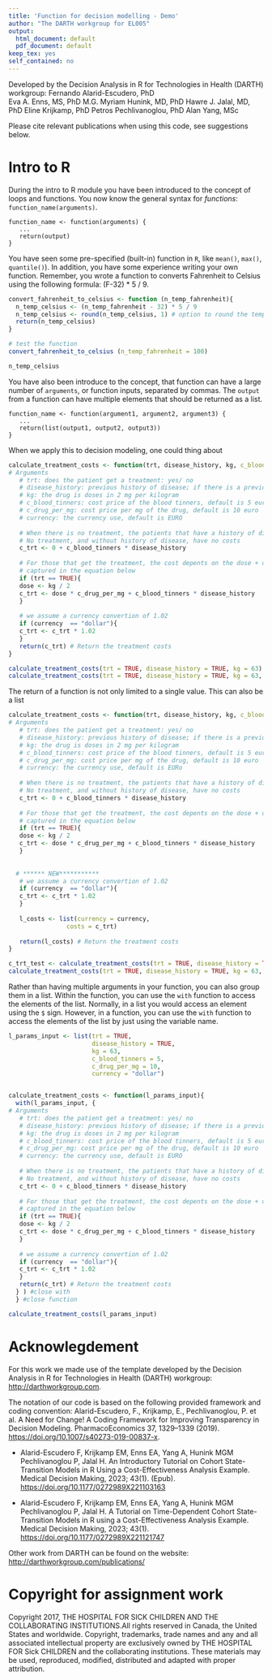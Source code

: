```yaml
---
title: 'Function for decision modelling - Demo'
author: "The DARTH workgroup for EL005"
output:
  html_document: default
  pdf_document: default
keep_tex: yes
self_contained: no
---
```


Developed by the Decision Analysis in R for Technologies in Health (DARTH) workgroup:
Fernando Alarid-Escudero, PhD  
Eva A. Enns, MS, PhD 
M.G. Myriam Hunink, MD, PhD 
Hawre J. Jalal, MD, PhD 
Eline Krijkamp, PhD 
Petros Pechlivanoglou, PhD
Alan Yang, MSc

Please cite relevant publications when using this code, see suggestions below. 

# Intro to R 
During the intro to R module you have been introduced to the concept of loops and functions. You now know the general syntax for *functions*: `function_name(arguments)`.

```
function_name <- function(arguments) {
   ...
   return(output)
}
```

You have seen some pre-specified (built-in) function in `R`, like  `mean()`, `max()`, `quantile()`). In addition, you have some experience writing your own function. Remember, you wrote a function to converts Fahrenheit to Celsius using the following formula: (F-32) * 5 / 9. 

```r
convert_fahrenheit_to_celsius <- function (n_temp_fahrenheit){
  n_temp_celsius <- (n_temp_fahrenheit - 32) * 5 / 9
  n_temp_celsius <- round(n_temp_celsius, 1) # option to round the temperature
  return(n_temp_celsius) 
}

# test the function
convert_fahrenheit_to_celsius (n_temp_fahrenheit = 100)

n_temp_celsius
```


You have also been introduce to the concept, that function can have a large number of `arguments`, or function inputs, separated by commas. The `output` from a function can have multiple elements that should be returned as a list. 

```
function_name <- function(argument1, argument2, argument3) {
   ...
   return(list(output1, output2, output3))
}
```

When we apply this to decision modeling, one could thing about

```r
calculate_treatment_costs <- function(trt, disease_history, kg, c_blood_tinners = 5, c_drug_per_mg = 10, currency = "euro"){
# Arguments
   # trt: does the patient get a treatment: yes/ no
   # disease_history: previous history of disease; if there is a previous history of disease, the patients are on permanent treatment of blood_tinner
   # kg: the drug is doses in 2 mg per kilogram
   # c_blood_tinners: cost price of the blood tinners, default is 5 euro
   # c_drug_per_mg: cost price per mg of the drug, default is 10 euro
   # currency: the currency use, default is EURO
  
   # When there is no treatment, the patients that have a history of disease have the cost os blood tinners
   # No treatment, and without history of disease, have no costs 
   c_trt <- 0 + c_blood_tinners * disease_history 
   
   # For those that get the treatment, the cost depents on the dose + disease history
   # captured in the equation below
   if (trt == TRUE){
   dose <- kg / 2
   c_trt <- dose * c_drug_per_mg + c_blood_tinners * disease_history
   }
   
   # we assume a currency convertion of 1.02
   if (currency  == "dollar"){
   c_trt <- c_trt * 1.02
   }
   return(c_trt) # Return the treatment costs 
}

calculate_treatment_costs(trt = TRUE, disease_history = TRUE, kg = 63)
calculate_treatment_costs(trt = TRUE, disease_history = TRUE, kg = 63, currency = "dollar")


```

The return of a function is not only limited to a single value. This can also be a list

```r

calculate_treatment_costs <- function(trt, disease_history, kg, c_blood_tinners = 5, c_drug_per_mg = 10, currency = "euro"){
# Arguments
   # trt: does the patient get a treatment: yes/ no
   # disease_history: previous history of disease; if there is a previous history of disease, the patients are on permanent treatment of blood_tinner
   # kg: the drug is doses in 2 mg per kilogram
   # c_blood_tinners: cost price of the blood tinners, default is 5 euro
   # c_drug_per_mg: cost price per mg of the drug, default is 10 euro
   # currency: the currency use, default is EURo
  
   # When there is no treatment, the patients that have a history of disease have the cost os blood tinners
   # No treatment, and without history of disease, have no costs 
   c_trt <- 0 + c_blood_tinners * disease_history 
   
   # For those that get the treatment, the cost depents on the dose + disease history
   # captured in the equation below
   if (trt == TRUE){
   dose <- kg / 2
   c_trt <- dose * c_drug_per_mg + c_blood_tinners * disease_history
   }
   
   
  # ****** NEW***********
   # we assume a currency convertion of 1.02
   if (currency  == "dollar"){
   c_trt <- c_trt * 1.02
   }
   
   l_costs <- list(currency = currency,
                costs = c_trt)
   
   return(l_costs) # Return the treatment costs 
}

c_trt_test <- calculate_treatment_costs(trt = TRUE, disease_history = TRUE, kg = 63)
calculate_treatment_costs(trt = TRUE, disease_history = TRUE, kg = 63, currency = "dollar")
```

Rather than having multiple arguments in your function, you can also group them in a list. Within the function, you can use the `with` function to access the elements of the list. 
Normally, in a list you would access an element using the `$` sign. However, in a function, you can use the `with` function to access the elements of the list by just using the variable name. 

```r

l_params_input <- list(trt = TRUE, 
                       disease_history = TRUE, 
                       kg = 63,
                       c_blood_tinners = 5, 
                       c_drug_per_mg = 10,
                       currency = "dollar")


calculate_treatment_costs <- function(l_params_input){
  with(l_params_input, { 
# Arguments
   # trt: does the patient get a treatment: yes/ no
   # disease_history: previous history of disease; if there is a previous history of disease, the patients are on permanent treatment of blood_tinner
   # kg: the drug is doses in 2 mg per kilogram
   # c_blood_tinners: cost price of the blood tinners, default is 5 euro
   # c_drug_per_mg: cost price per mg of the drug, default is 10 euro
   # currency: the currency use, default is EURO
  
   # When there is no treatment, the patients that have a history of disease have the cost os blood tinners
   # No treatment, and without history of disease, have no costs 
   c_trt <- 0 + c_blood_tinners * disease_history 
   
   # For those that get the treatment, the cost depents on the dose + disease history
   # captured in the equation below
   if (trt == TRUE){
   dose <- kg / 2
   c_trt <- dose * c_drug_per_mg + c_blood_tinners * disease_history
   }
   
   # we assume a currency convertion of 1.02
   if (currency  == "dollar"){
   c_trt <- c_trt * 1.02
   }
   return(c_trt) # Return the treatment costs 
  } ) #close with
  } #close function

calculate_treatment_costs(l_params_input)


```


# Acknowlegdement

For this work we made use of the template developed by the Decision Analysis in R for Technologies in Health (DARTH) workgroup: <http://darthworkgroup.com>.

The notation of our code is based on the following provided framework and coding convention: Alarid-Escudero, F., Krijkamp, E., Pechlivanoglou, P. et al. A Need for Change! A Coding Framework for Improving Transparency in Decision Modeling. PharmacoEconomics 37, 1329–1339 (2019). <https://doi.org/10.1007/s40273-019-00837-x>.

- Alarid-Escudero F, Krijkamp EM, Enns EA, Yang A, Hunink MGM Pechlivanoglou P,
Jalal H. An Introductory Tutorial on Cohort State-Transition Models in R Using a 
Cost-Effectiveness Analysis Example. Medical Decision Making, 2023; 43(1).
(Epub). <https://doi.org/10.1177/0272989X221103163>

- Alarid-Escudero F, Krijkamp EM, Enns EA, Yang A, Hunink MGM Pechlivanoglou P,
Jalal H. A Tutorial on Time-Dependent Cohort State-Transition Models in R using 
a Cost-Effectiveness Analysis Example. Medical Decision Making, 2023; 43(1). 
<https://doi.org/10.1177/0272989X221121747>


Other work from DARTH can be found on the website: <http://darthworkgroup.com/publications/>

# Copyright for assignment work

Copyright 2017, THE HOSPITAL FOR SICK CHILDREN AND THE COLLABORATING INSTITUTIONS.All rights reserved in Canada, the United States and worldwide. Copyright, trademarks, trade names and any and all associated intellectual property are exclusively owned by THE HOSPITAL FOR Sick CHILDREN and the collaborating  institutions. These materials may be used, reproduced, modified, distributed and adapted with proper attribution.




